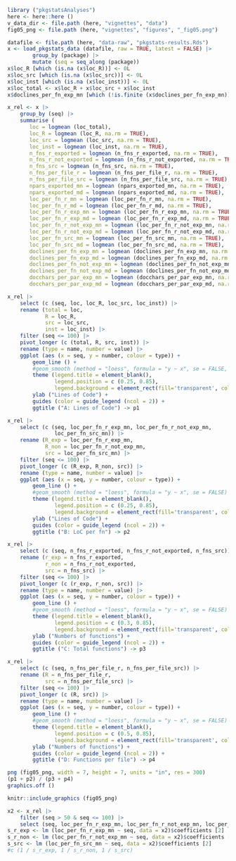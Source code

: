 
```r
library ("pkgstatsAnalyses")
here <- here::here ()
v_data_dir <- file.path (here, "vignettes", "data")
fig05_png <- file.path (here, "vignettes", "figures", "_fig05.png")
```

```r
datafile <- file.path (here, "data-raw", "pkgstats-results.Rds")
x <- load_pkgstats_data (datafile, raw = TRUE, latest = FALSE) |>
        group_by (package) |>
        mutate (seq = seq_along (package))
x$loc_R [which (is.na (x$loc_R))] <- 0L
x$loc_src [which (is.na (x$loc_src))] <- 0L
x$loc_inst [which (is.na (x$loc_inst))] <- 0L
x$loc_total <- x$loc_R + x$loc_src + x$loc_inst
x$doclines_per_fn_exp_mn [which (!is.finite (x$doclines_per_fn_exp_mn))] <- NA
```

```r
x_rel <- x |>
    group_by (seq) |>
    summarise (
       loc = logmean (loc_total),
       loc_R = logmean (loc_R, na.rm = TRUE),
       loc_src = logmean (loc_src, na.rm = TRUE),
       loc_inst = logmean (loc_inst, na.rm = TRUE),
       n_fns_r_exported = logmean (n_fns_r_exported, na.rm = TRUE),
       n_fns_r_not_exported = logmean (n_fns_r_not_exported, na.rm = TRUE),
       n_fns_src = logmean (n_fns_src, na.rm = TRUE),
       n_fns_per_file_r = logmean (n_fns_per_file_r, na.rm = TRUE),
       n_fns_per_file_src = logmean (n_fns_per_file_src, na.rm = TRUE),
       npars_exported_mn = logmean (npars_exported_mn, na.rm = TRUE),
       npars_exported_md = logmean (npars_exported_md, na.rm = TRUE),
       loc_per_fn_r_mn = logmean (loc_per_fn_r_mn, na.rm = TRUE),
       loc_per_fn_r_md = logmean (loc_per_fn_r_md, na.rm = TRUE),
       loc_per_fn_r_exp_mn = logmean (loc_per_fn_r_exp_mn, na.rm = TRUE),
       loc_per_fn_r_exp_md = logmean (loc_per_fn_r_exp_md, na.rm = TRUE),
       loc_per_fn_r_not_exp_mn = logmean (loc_per_fn_r_not_exp_mn, na.rm = TRUE),
       loc_per_fn_r_not_exp_md = logmean (loc_per_fn_r_not_exp_md, na.rm = TRUE),
       loc_per_fn_src_mn = logmean (loc_per_fn_src_mn, na.rm = TRUE),
       loc_per_fn_src_md = logmean (loc_per_fn_src_md, na.rm = TRUE),
       doclines_per_fn_exp_mn = logmean (doclines_per_fn_exp_mn, na.rm = TRUE),
       doclines_per_fn_exp_md = logmean (doclines_per_fn_exp_md, na.rm = TRUE),
       doclines_per_fn_not_exp_mn = logmean (doclines_per_fn_not_exp_mn, na.rm = TRUE),
       doclines_per_fn_not_exp_md = logmean (doclines_per_fn_not_exp_md, na.rm = TRUE),
       docchars_per_par_exp_mn = logmean (docchars_per_par_exp_mn, na.rm = TRUE),
       docchars_per_par_exp_md = logmean (docchars_per_par_exp_md, na.rm = TRUE))
```

```r
x_rel |>
    select (c (seq, loc, loc_R, loc_src, loc_inst)) |>
    rename (total = loc,
            R = loc_R,
            src = loc_src,
            inst = loc_inst) |>
    filter (seq <= 100) |>
    pivot_longer (c (total, R, src, inst)) |>
    rename (type = name, number = value) |>
    ggplot (aes (x = seq, y = number, colour = type)) +
        geom_line () +
        #geom_smooth (method = "loess", formula = "y ~ x", se = FALSE, lwd = 1) +
        theme (legend.title = element_blank(),
               legend.position = c (0.25, 0.85),
               legend.background = element_rect(fill='transparent', colour='transparent')) +
        ylab ("Lines of Code") +
        guides (color = guide_legend (ncol = 2)) +
        ggtitle ("A: Lines of Code") -> p1
```

```r
x_rel |>
    select (c (seq, loc_per_fn_r_exp_mn, loc_per_fn_r_not_exp_mn,
               loc_per_fn_src_mn)) |>
    rename (R_exp = loc_per_fn_r_exp_mn,
            R_non = loc_per_fn_r_not_exp_mn,
            src = loc_per_fn_src_mn) |>
    filter (seq <= 100) |>
    pivot_longer (c (R_exp, R_non, src)) |>
    rename (type = name, number = value) |>
    ggplot (aes (x = seq, y = number, colour = type)) +
        geom_line () +
        #geom_smooth (method = "loess", formula = "y ~ x", se = FALSE) +
        theme (legend.title = element_blank(),
               legend.position = c (0.25, 0.85),
               legend.background = element_rect(fill='transparent', colour='transparent')) +
        ylab ("Lines of Code") +
        guides (color = guide_legend (ncol = 2)) +
        ggtitle ("B: LoC per fn") -> p2
```

```r
x_rel |>
    select (c (seq, n_fns_r_exported, n_fns_r_not_exported, n_fns_src)) |>
    rename (r_exp = n_fns_r_exported,
            r_non = n_fns_r_not_exported,
            src = n_fns_src) |>
    filter (seq <= 100) |>
    pivot_longer (c (r_exp, r_non, src)) |>
    rename (type = name, number = value) |>
    ggplot (aes (x = seq, y = number, colour = type)) +
        geom_line () +
        #geom_smooth (method = "loess", formula = "y ~ x", se = FALSE) +
        theme (legend.title = element_blank(),
               legend.position = c (0.3, 0.85),
               legend.background = element_rect(fill='transparent', colour='transparent')) +
        ylab ("Numbers of functions") +
        guides (color = guide_legend (ncol = 2)) +
        ggtitle ("C: Total functions") -> p3
```

```r
x_rel |>
    select (c (seq, n_fns_per_file_r, n_fns_per_file_src)) |>
    rename (R = n_fns_per_file_r,
            src = n_fns_per_file_src) |>
    filter (seq <= 100) |>
    pivot_longer (c (R, src)) |>
    rename (type = name, number = value) |>
    ggplot (aes (x = seq, y = number, colour = type)) +
        geom_line () +
        #geom_smooth (method = "loess", formula = "y ~ x", se = FALSE) +
        theme (legend.title = element_blank(),
               legend.position = c (0.5, 0.85),
               legend.background = element_rect(fill='transparent', colour='transparent')) +
        ylab ("Numbers of functions") +
        guides (color = guide_legend (ncol = 2)) +
        ggtitle ("D: Functions per file") -> p4
```


```r
png (fig05_png, width = 7, height = 7, units = "in", res = 300)
(p1 + p2) / (p3 + p4)
graphics.off ()
```

```r
knitr::include_graphics (fig05_png)
```

```r
x2 <- x_rel |>
    filter (seq > 50 & seq <= 100) |>
    select (seq, loc_per_fn_r_exp_mn, loc_per_fn_r_not_exp_mn, loc_per_fn_src_mn)
s_r_exp <- lm (loc_per_fn_r_exp_mn ~ seq, data = x2)$coefficients [2]
s_r_non <- lm (loc_per_fn_r_not_exp_mn ~ seq, data = x2)$coefficients [2]
s_src <- lm (loc_per_fn_src_mn ~ seq, data = x2)$coefficients [2]
#c (1 / s_r_exp, 1 / s_r_non, 1 / s_src)
```
